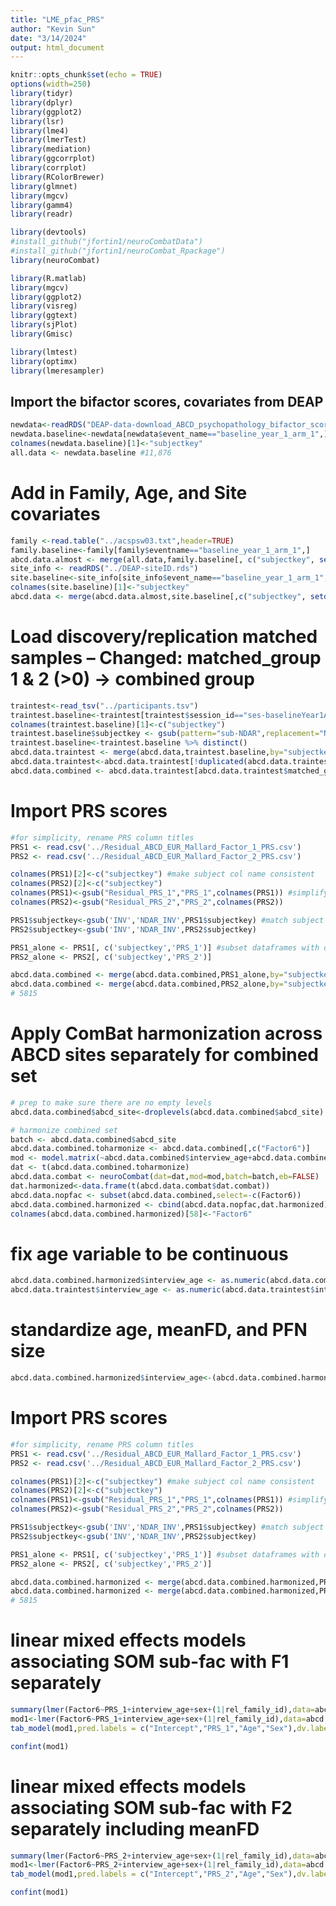 ---
title: "LME_pfac_PRS"
author: "Kevin Sun"
date: "3/14/2024"
output: html_document
---

```{r setup, include=FALSE}
knitr::opts_chunk$set(echo = TRUE)
options(width=250)
library(tidyr)
library(dplyr)
library(ggplot2)
library(lsr)
library(lme4)
library(lmerTest)
library(mediation)
library(ggcorrplot)
library(corrplot)
library(RColorBrewer)
library(glmnet)
library(mgcv)
library(gamm4)
library(readr)

library(devtools)
#install_github("jfortin1/neuroCombatData")
#install_github("jfortin1/neuroCombat_Rpackage")
library(neuroCombat)

library(R.matlab)
library(mgcv)
library(ggplot2)
library(visreg)
library(ggtext)
library(sjPlot)
library(Gmisc)

library(lmtest)
library(optimx)
library(lmeresampler)
```

## Import the bifactor scores, covariates from DEAP
```{r}
newdata<-readRDS("DEAP-data-download_ABCD_psychopathology_bifactor_scores_BASELINE.rds")
newdata.baseline<-newdata[newdata$event_name=="baseline_year_1_arm_1",]
colnames(newdata.baseline)[1]<-"subjectkey"
all.data <- newdata.baseline #11,876
```


# Add in Family, Age, and Site covariates
```{r}
family <-read.table("../acspsw03.txt",header=TRUE)
family.baseline<-family[family$eventname=="baseline_year_1_arm_1",]
abcd.data.almost <- merge(all.data,family.baseline[, c("subjectkey", setdiff(colnames(family.baseline),colnames(all.data)))],by="subjectkey")
site_info <- readRDS("../DEAP-siteID.rds")
site.baseline<-site_info[site_info$event_name=="baseline_year_1_arm_1",]
colnames(site.baseline)[1]<-"subjectkey"
abcd.data <- merge(abcd.data.almost,site.baseline[,c("subjectkey", setdiff(colnames(site.baseline),colnames(abcd.data.almost)))],by="subjectkey") #11,875
```


# Load discovery/replication matched samples -- Changed: matched_group 1 & 2 (>0) -> combined group
```{r}
traintest<-read_tsv("../participants.tsv")
traintest.baseline<-traintest[traintest$session_id=="ses-baselineYear1Arm1",c("participant_id","matched_group")]
colnames(traintest.baseline)[1]<-c("subjectkey")
traintest.baseline$subjectkey <- gsub(pattern="sub-NDAR",replacement="NDAR_", traintest.baseline$subjectkey)
traintest.baseline<-traintest.baseline %>% distinct()
abcd.data.traintest <- merge(abcd.data,traintest.baseline,by="subjectkey")
abcd.data.traintest<-abcd.data.traintest[!duplicated(abcd.data.traintest$subjectkey),] # remove duplicated subject
abcd.data.combined <- abcd.data.traintest[abcd.data.traintest$matched_group>0,] #11,873
```
# Import PRS scores
```{r}
#for simplicity, rename PRS column titles
PRS1 <- read.csv('../Residual_ABCD_EUR_Mallard_Factor_1_PRS.csv')
PRS2 <- read.csv('../Residual_ABCD_EUR_Mallard_Factor_2_PRS.csv')

colnames(PRS1)[2]<-c("subjectkey") #make subject col name consistent
colnames(PRS2)[2]<-c("subjectkey")
colnames(PRS1)<-gsub("Residual_PRS_1","PRS_1",colnames(PRS1)) #simplify PRS col names
colnames(PRS2)<-gsub("Residual_PRS_2","PRS_2",colnames(PRS2))

PRS1$subjectkey<-gsub('INV','NDAR_INV',PRS1$subjectkey) #match subject id format
PRS2$subjectkey<-gsub('INV','NDAR_INV',PRS2$subjectkey)

PRS1_alone <- PRS1[, c('subjectkey','PRS_1')] #subset dataframes with only subjectkey and PRS columns
PRS2_alone <- PRS2[, c('subjectkey','PRS_2')]

abcd.data.combined <- merge(abcd.data.combined,PRS1_alone,by="subjectkey")
abcd.data.combined <- merge(abcd.data.combined,PRS2_alone,by="subjectkey")
# 5815

```

# Apply ComBat harmonization across ABCD sites separately for combined set
```{r}
# prep to make sure there are no empty levels
abcd.data.combined$abcd_site<-droplevels(abcd.data.combined$abcd_site)

# harmonize combined set 
batch <- abcd.data.combined$abcd_site
abcd.data.combined.toharmonize <- abcd.data.combined[,c("Factor6")]
mod <- model.matrix(~abcd.data.combined$interview_age+abcd.data.combined$sex+abcd.data.combined$rel_family_id)
dat <- t(abcd.data.combined.toharmonize)
abcd.data.combat <- neuroCombat(dat=dat,mod=mod,batch=batch,eb=FALSE)
dat.harmonized<-data.frame(t(abcd.data.combat$dat.combat))
abcd.data.nopfac <- subset(abcd.data.combined,select=-c(Factor6))
abcd.data.combined.harmonized <- cbind(abcd.data.nopfac,dat.harmonized) # Add the harmonized data back into the main dataframe (BE AWARE THAT NOT ALL DATA IS HARMONIZED)
colnames(abcd.data.combined.harmonized)[58]<-"Factor6"

```


# fix age variable to be continuous
```{r}
abcd.data.combined.harmonized$interview_age <- as.numeric(abcd.data.combined.harmonized$interview_age)
abcd.data.traintest$interview_age <- as.numeric(abcd.data.traintest$interview_age) #5815
```


# standardize age, meanFD, and PFN size
```{r}
abcd.data.combined.harmonized$interview_age<-(abcd.data.combined.harmonized$interview_age-mean(abcd.data.combined.harmonized$interview_age,na.rm=TRUE))/sd(abcd.data.combined.harmonized$interview_age,na.rm=TRUE)

```

# Import PRS scores
```{r}
#for simplicity, rename PRS column titles
PRS1 <- read.csv('../Residual_ABCD_EUR_Mallard_Factor_1_PRS.csv')
PRS2 <- read.csv('../Residual_ABCD_EUR_Mallard_Factor_2_PRS.csv')

colnames(PRS1)[2]<-c("subjectkey") #make subject col name consistent
colnames(PRS2)[2]<-c("subjectkey")
colnames(PRS1)<-gsub("Residual_PRS_1","PRS_1",colnames(PRS1)) #simplify PRS col names
colnames(PRS2)<-gsub("Residual_PRS_2","PRS_2",colnames(PRS2))

PRS1$subjectkey<-gsub('INV','NDAR_INV',PRS1$subjectkey) #match subject id format
PRS2$subjectkey<-gsub('INV','NDAR_INV',PRS2$subjectkey)

PRS1_alone <- PRS1[, c('subjectkey','PRS_1')] #subset dataframes with only subjectkey and PRS columns
PRS2_alone <- PRS2[, c('subjectkey','PRS_2')]

abcd.data.combined.harmonized <- merge(abcd.data.combined.harmonized,PRS1_alone,by="subjectkey")
abcd.data.combined.harmonized <- merge(abcd.data.combined.harmonized,PRS2_alone,by="subjectkey")
# 5815

```

# linear mixed effects models associating SOM sub-fac with F1 separately
```{r}

summary(lmer(Factor6~PRS_1+interview_age+sex+(1|rel_family_id),data=abcd.data.combined.harmonized))
mod1<-lmer(Factor6~PRS_1+interview_age+sex+(1|rel_family_id),data=abcd.data.combined.harmonized)
tab_model(mod1,pred.labels = c("Intercept","PRS_1","Age","Sex"),dv.labels=c("SOM"),digits=2,digits.p=2,show.se=TRUE,show.stat=TRUE,string.stat = "t",string.se = "Std. Error",show.intercept=TRUE,show.ci = FALSE, p.adjust="none",p.style="scientific", file = paste("Associations_F1_SOM_COMBAT.doc", sep = ""))

confint(mod1)

```


# linear mixed effects models associating SOM sub-fac with F2 separately including meanFD
```{r}

summary(lmer(Factor6~PRS_2+interview_age+sex+(1|rel_family_id),data=abcd.data.combined.harmonized))
mod1<-lmer(Factor6~PRS_2+interview_age+sex+(1|rel_family_id),data=abcd.data.combined.harmonized)
tab_model(mod1,pred.labels = c("Intercept","PRS_2","Age","Sex"),dv.labels=c("SOM"),digits=2,digits.p=2,show.se=TRUE,show.stat=TRUE,string.stat = "t",string.se = "Std. Error",show.intercept=TRUE,show.ci = FALSE, p.adjust="none",p.style="scientific", file = paste("Associations_F2_SOM_COMBAT.doc", sep = ""))

confint(mod1)
```

